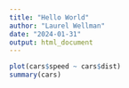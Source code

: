 ```yaml
---
title: "Hello World"
author: "Laurel Wellman"
date: "2024-01-31"
output: html_document
---
```


```r
plot(cars$speed ~ cars$dist)
summary(cars)
```

